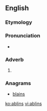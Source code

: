 ==English==

===Etymology===
{{suffix|able|ing}}

===Pronunciation===
* {{a|US}} {{IPA|/ˈeɪ.blɪnz/}}

===Adverb===
{{en-adv|-}}

# {{context|Scotland|nowadays|literary}} {{alternative form of|aiblins}}

===Anagrams===
* [[blains#English|blains]]

[[ko:ablins]]
[[vi:ablins]]